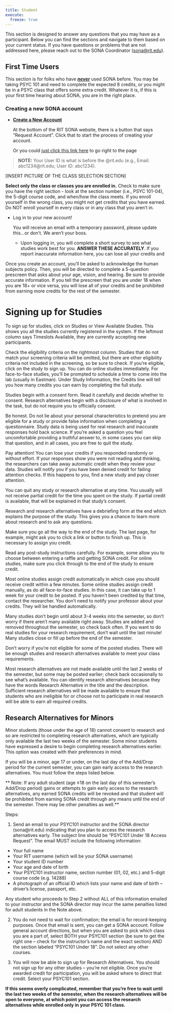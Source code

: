 ```yaml
---
title: Student
execute:
  freeze: true
---
```


This section is designed to answer any questions that you may have as a participant. Below you can find the sections and navigate to them based on your current status. If you have questions or problems that are not addressed here, please reach out to the SONA Coordinator ([sona\@rit.edu](mailto:sona@rit.edu)).

## First Time Users

This section is for folks who have [***never***]{.underline} used SONA before. You may be taking PSYC 101 and need to complete the expected 8 credits, or you might be in a PSYC class that offers some extra credit. Whatever it is, if this is your first time hearing about SONA, you are in the right place.

### Creating a new SONA account

-   [**Create a New Account**]{.underline}

    At the bottom of the RIT SONA website, there is a button that says "Request Account". Click that to start the process of creating your account.

    Or you could [just click this link here](http://rit.sona-systems.com/student_new_user.aspx){target="_blank"} to go right to the page

> **NOTE:** Your User ID is what is before the @rit.edu (e.g., Email: abc1234\@rit.edu; User ID: abc1234).

\[INSERT PICTURE OF THE CLASS SELECTION SECTION\]

**Select only the class or classes you are enrolled in.** Check to make sure you have the right section - look at the section number (i.e., PSYC 101-04), the 5-digit course code, and when/how the class meets. If you enroll yourself in the wrong class, you might not get credits that you have earned. Do NOT enroll yourself in every class or in any class that you aren't in.

-   Log in to your new account!

    You will receive an email with a temporary password, please update this...or don't. We aren't your boss.

    -   Upon logging in, you will complete a short survey to see what studies work best for you. **ANSWER THESE ACCURATELY**. If you report inaccurate information here, you can lose all your credits and

Once you create an account, you'll be asked to acknowledge the human subjects policy. Then, you will be directed to complete a 5-question prescreen that asks about your age, vision, and hearing. Be sure to provide accurate information. If you tell the prescreen that you are under 18 when you are 18+ or vice versa, you will lose all of your credits and be prohibited from earning more credits for the rest of the semester.

# Signing up for Studies

To sign up for studies, click on Studies or View Available Studies. This shows you all the studies currently registered in the system. If the leftmost column says Timeslots Available, they are currently accepting new participants.

Check the eligibility criteria on the rightmost column. Studies that do not match your screening criteria will be omitted, but there are other eligibility criteria not included in the screening, so be sure to check. If you’re eligible, click on the study to sign up. You can do online studies immediately. For face-to-face studies, you’ll be prompted to schedule a time to come into the lab (usually in Eastman). Under Study Information, the Credits line will tell you how many credits you can earn by completing the full study.

Studies begin with a consent form. Read it carefully and decide whether to consent. Research alternatives begin with a disclosure of what is involved in the task, but do not require you to officially consent.

Be honest. Do not lie about your personal characteristics to pretend you are eligible for a study or provide false information when completing a questionnaire. Study data is being used for real research and inaccurate responses hold back science. If you’re asked a question you feel uncomfortable providing a truthful answer to, in some cases you can skip that question, and in all cases, you are free to quit the study.

Pay attention! You can lose your credits if you responded randomly or without effort. If your responses show you were not reading and thinking, the researchers can take away automatic credit when they review your data. Studies will notify you if you have been denied credit for failing attention checks. If this happens to you, find a new study and pay closer attention.

You can quit any study or research alternative at any time. You usually will not receive partial credit for the time you spent on the study. If partial credit is available, that will be explained in that study’s consent.

Research and research alternatives have a debriefing form at the end which explains the purpose of the study. This gives you a chance to learn more about research and to ask any questions.

Make sure you go all the way to the end of the study. The last page, for example, might ask you to click a link or button to finish up. This is necessary to assign you credit.

Read any post-study instructions carefully. For example, some allow you to choose between entering a raffle and getting SONA credit. For online studies, make sure you click through to the end of the study to ensure credit.

Most online studies assign credit automatically in which case you should receive credit within a few minutes. Some online studies assign credit manually, as do all face-to-face studies. In this case, it can take up to 1 week for your credit to be posted. If you haven’t been credited by that time, contact the researcher. You don’t need to notify your professor about your credits. They will be handled automatically.

Many studies don’t begin until about 3-4 weeks into the semester, so don’t worry if there aren’t many available right away. Studies are added and removed throughout the semester, so check back often. If you want to do real studies for your research requirement, don’t wait until the last minute! Many studies close or fill up before the end of the semester.

Don't worry if you're not eligible for some of the posted studies. There will be enough studies and research alternatives available to meet your class requirements.

Most research alternatives are not made available until the last 2 weeks of the semester, but some may be posted earlier; check back occasionally to see what’s available. You can identify research alternatives because they have the words Research Alternative in the title and the description. Sufficient research alternatives will be made available to ensure that students who are ineligible for or choose not to participate in real research will be able to earn all required credits.

## Research Alternatives for Minors 

Minor students (those under the age of 18) cannot consent to research and so are restricted to completing research alternatives, which are typically only available the last two weeks of the semester. Some minor students have expressed a desire to begin completing research alternatives earlier. This option was created with their preferences in mind. 

 If you will be a minor, age 17 or under, on the last day of the Add/Drop period for the current semester, you can gain early access to the research alternatives. You must follow the steps listed below. 

** Note: If any adult student (age ≥18 on the last day of this semester’s Add/Drop period) gains or attempts to gain early access to the research alternatives, any earned SONA credits will be revoked and that student will be prohibited from earning SONA credit through any means until the end of the semester. There may be other penalties as well.** 

Steps:

 1. Send an email to your PSYC101 instructor and the SONA director (sona@rit.edu) indicating that you plan to access the research alternatives early. The subject line should be “PSYC101 Under 18 Access Request”. The email MUST include the following information: 

- Your full name
- Your RIT username (which will be your SONA username)
- Your student ID number
- Your age and date of birth
- Your PSYC101 instructor name, section number (01, 02, etc.) and 5-digit course code (e.g. 14288)
- A photograph of an official ID which lists your name and date of birth – driver’s license, passport, etc.

 Any student who proceeds to Step 2 without ALL of this information emailed to your instructor and the SONA director may incur the same penalties listed for adult students in the Note above. 

2. You do not need to wait for confirmation; the email is for record-keeping purposes. Once that email is sent, you can get a SONA account. Follow general account directions, but when you are asked to pick which class you are a part of, select BOTH your PSYC101 section (be sure to get the right one – check for the instructor’s name and the exact section) AND the section labeled “PSYC101 Under 18”. Do not select any other courses.

3. You will now be able to sign up for Research Alternatives. You should not sign up for any other studies – you’re not eligible. Once you’re awarded credit for participation, you will be asked where to direct that credit. Select your PSYC101 section. 

**If this seems overly complicated, remember that you’re free to wait until the last two weeks of the semester, when the research alternatives will be open to everyone, at which point you can access the research alternatives while enrolled only in your PSYC 101 class.**
